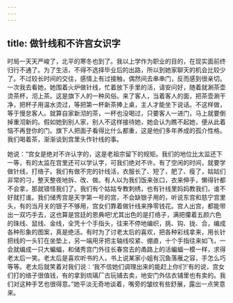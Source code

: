 ```yaml
---
---
---
```

title: 做针线和不许宫女识字
---



时局一天天严峻了，北平的寒冬也到了。我以上学作为职业的目的，在现实面前终归行不通了。为了生活，不得不选择毕业后的出路，所以到她家聊天的机会比较少了。不过较长时间的交往，感情上有过接触，偶然间去串串门，反而感到很亲切。一次我去看她，她围着火炉做针线，忙着放下手里的活，请安问好，随着就涮茶壶烫茶杯，沏上茶。这是旗下人的一种风俗。来了客人，当着客人的面，把茶壶涮干净，把杯子用温水烫过，等把第一杯新茶捧上桌，主人才能坐下说话。不这样做，等于慢怠客人。就算自家新沏的茶，一杯也没喝过，只要客人一进门，马上就要倒掉重沏新的。假如她到别人家，别人不这样接待她，她会认为瞧不起她，便从此着恼不再登你的门。旗下人把面子看得比什么都重，这是他们多年养成的孤介性格。我们喝着茶，渐渐谈到宫里头作针线的事。

她说：“宫女是绝对不许认字的，这是老祖宗留下的规矩。我们的地位比太监还下一等，有的太监在宫里还可以学认字，可我们绝对不许。有了空闲的时间，就要学做针线，打络子。我们有做不完的针线活，衣服长了、短了，肥了、瘦了，姑姑们非常的刁，整天整夜地拆、改、做。有人以为我们饭来张口，衣来伸手，懒得针都不会拿，那就错怪我们了。我们有个姑姑专教刺绣，也有针线里妈妈教我们，谁不好就打谁。我们储秀宫是天字第一号的宫，不会缺银子用的，听说东宫和慈宁宫里头，有的当月关的银子不够用，宫女们靠着做针线来挣零钱花。宫人出宫，都能带出一双巧手去，这也算是宫廷的恩典吧!尤其出色的是打络子，满把攥着五颜六色的珠线、鼠线、金线，全凭十个手指头，往来不停地编织，挑、钩、拢、合，编成各种形象的图案，真是绝活。有时为了讨老太后的喜欢，把各种彩线拿来，用长针把线的一头钉在坐垫上，另一端用牙把主轴线咬紧、绷直，十个手指往来如飞，一会就编成一只大蝙蝠，和储秀宫门外往长春宫去的甬路上的活蝙蝠一模一样，求得老太后一笑。老太后是喜欢听书的人，书上说某家小姐有沉鱼落雁之容，手怎么巧等等。老太后就笑着对我们说：‘我不信她们调理出来的能赶上你们!’有的说，宫女们打的络子很值钱，有的拿到琉璃厂古玩铺去卖，地安门外估衣铺里也有卖的。我们对这种手艺也很得意。”她平淡无奇地谈着，嘴旁的皱纹有些舒展，露出一点笑意来。
